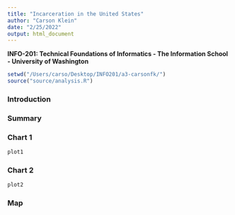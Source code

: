 ```yaml
---
title: "Incarceration in the United States"
author: "Carson Klein"
date: "2/25/2022"
output: html_document
---
```

**INFO-201: Technical Foundations of Informatics - The Information School - University of Washington**

```r
setwd("/Users/carso/Desktop/INFO201/a3-carsonfk/")
source("source/analysis.R")
```
### Introduction

### Summary

### Chart 1

```r
plot1
```

### Chart 2

```r
plot2
```


### Map

